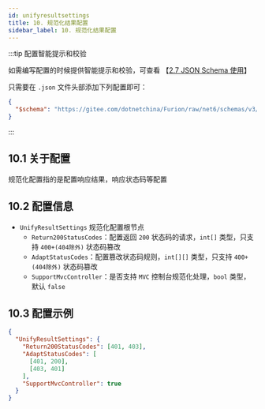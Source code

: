 ```yaml
---
id: unifyresultsettings
title: 10. 规范化结果配置
sidebar_label: 10. 规范化结果配置
---
```


:::tip 配置智能提示和校验

如需编写配置的时候提供智能提示和校验，可查看 【[2.7 JSON Schema 使用](../jsonschema)】

只需要在 `.json` 文件头部添加下列配置即可：

```json showLineNumbers {2}
{
  "$schema": "https://gitee.com/dotnetchina/Furion/raw/net6/schemas/v3/furion-schema.json"
}
```

:::

## 10.1 关于配置

规范化配置指的是配置响应结果，响应状态码等配置

## 10.2 配置信息

- `UnifyResultSettings` 规范化配置根节点
  - `Return200StatusCodes`：配置返回 `200` 状态码的请求，`int[]` 类型，只支持 `400+(404除外)` 状态码篡改
  - `AdaptStatusCodes`：配置篡改状态码规则，`int[][]` 类型，只支持 `400+(404除外)` 状态码篡改
  - `SupportMvcController`：是否支持 `MVC` 控制台规范化处理，`bool` 类型，默认 `false`

## 10.3 配置示例

```json showLineNumbers  {2,3}
{
  "UnifyResultSettings": {
    "Return200StatusCodes": [401, 403],
    "AdaptStatusCodes": [
      [401, 200],
      [403, 401]
    ],
    "SupportMvcController": true
  }
}
```
